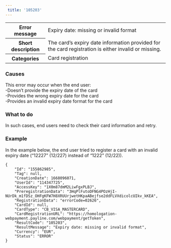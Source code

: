 ```yaml
---  
 title: '105203'  
---  
```

  
<table>
    <tbody>
        <tr>
            <th scope="row"><strong>Error message</strong></th>
            <td>Expiry date: missing or invalid format</td>
        </tr>
        <tr>
            <th scope="row"><strong>Short description</strong></th>
            <td>The card’s expiry date information provided for the card registration is either invalid or missing.</td>
        </tr>
        <tr>
            <th scope="row"><strong>Categories</strong></th>
            <td>  
<div class="label">Card registration</div>
</td>
        </tr>
    </tbody>
</table>  

### Causes  

This error may occur when the end user:  
-Doesn’t provide the expiry date of the card  
-Provides the wrong expiry date for the card  
-Provides an invalid expiry date format for the card  

### What to do  

In such cases, end users need to check their card information and retry.  

### Example  

In the example below, the end user tried to register a card with an invalid expiry date (“12227” (12/227) instead of “1222” (12/22)).  
```.net API Response
{
    "Id": "155862985",
    "Tag": null,
    "CreationDate": 1668096071,
    "UserId": "114347725",
    "AccessKey": "1X0m87dmM2LiwFgxPLBJ",
    "PreregistrationData": "3HqPlFutoDFNG4POzHjI-NUrDk_m1fDSz_OHFgKFW7H8XRUUrjwetHKpaABejfse2ddFLVXdicolcUIkv_kKEA",
    "RegistrationData": "errorCode=02626",
    "CardId": null,
    "CardType": "CB_VISA_MASTERCARD",
    "CardRegistrationURL": "https://homologation-webpayment.payline.com/webpayment/getToken",
    "ResultCode": "105203",
    "ResultMessage": "Expiry date: missing or invalid format",
    "Currency": "EUR",
    "Status": "ERROR"
}
```